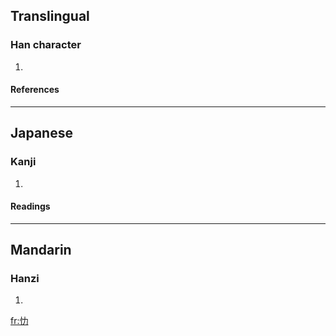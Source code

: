 ==Translingual==
===Han character===
{{Han char|rn=61|rad=心|as=02|sn=5|four=|canj=心大尸 (PKS)}}
# {{defn|Han|sort=心02}}
====References====
{{Han ref|kx=0375.040|dkj=10301|dj=0702.010|hdz=42269.010|uh=5FC7|ud=24519}}
----
==Japanese==
===Kanji===
{{ja-kanji|grade=|rs=心02}}
# {{defn|Japanese}} 
====Readings====
{{ja-readings|on=[[ろく]] (roku)|kun=[[こうろうがおおきい]] (kourougaookii), [[おもう]] (omou)}}
----
==Mandarin==
===Hanzi===
{{cmn-hanzi|pin=[[lè]] ([[le4]])|wg=le<sup>4</sup>}}
# {{defn|Mandarin}}

[[fr:忇]]